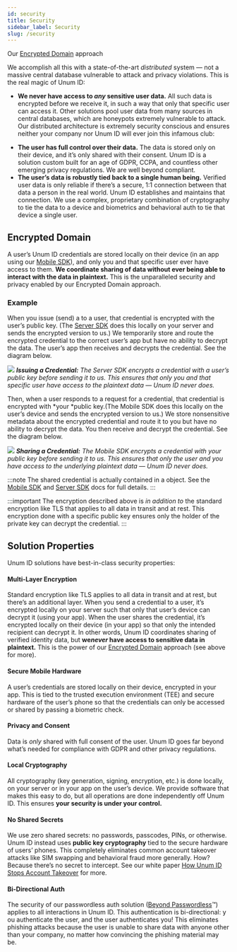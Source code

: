 ```yaml
---
id: security
title: Security
sidebar_label: Security
slug: /security
---
```



Our [Encrypted Domain](#encrypted-domain) approach 

We accomplish all this with a state-of-the-art *​distributed* system — 
not a massive central database vulnerable to attack and privacy 
violations. This is the real magic of Unum ID:
- **We ​never ​have access to ​*any* ​sensitive user data.** All such 
data is encrypted before we receive it, in such a way that only that 
specific user can access it. Other solutions pool user data from many 
sources in central databases, which are honeypots extremely vulnerable 
to attack. Our distributed architecture is extremely security 
conscious and ensures neither your company nor Unum ID will ever join 
this infamous club:
<!-- ADD DATA BREACHES IMAGE -->
- **The user has full control over their data.** The data is stored 
only on their device, and it’s only shared with their consent. 
Unum ID is a solution custom built for an age of GDPR, CCPA, and 
countless other emerging privacy regulations. We are well beyond 
compliant.
- **The user’s data is robustly tied back to a single human being.** 
​Verified user data is only reliable if there’s a secure, 1:1 
connection between that data a person in the real world. Unum ID 
establishes and maintains that connection. We use a complex, 
proprietary combination of cryptography to tie the data to a device 
and biometrics and behavioral auth to tie that device a single user.

## Encrypted Domain

A user’s Unum ID <Tip type="credential">credentials</Tip> are stored locally on their device (in an app using our [Mobile SDK](/mobile-sdk-overview)), and only you and that specific user ever have access to them. ​**We coordinate sharing of data without ever being able to interact with the data in plaintext.** ​This is the unparalleled security and privacy enabled by our Encrypted Domain approach.

### Example

 When you issue (send) a <Tip type="credential"/> to a user, that credential is encrypted with the user’s public key. (The [Server SDK](/server-sdk) does this locally on your server and sends the encrypted version to us.) We temporarily store and route the encrypted credential to the correct user’s app but have no ability to decrypt the data. The user’s app then receives and decrypts the credential. See the diagram below.

![](/img/issuance.png)
*<b>Issuing a Credential:</b> The Server SDK encrypts a credential with a user’s public key before sending it to us. This ensures that only you and that specific user have access to the plaintext data — Unum ID never does.*

Then, when a user responds to a request for a credential, that credential is encrypted with *your *public key.(The Mobile SDK does this locally on the user’s device and sends the encrypted version to us.) We store nonsensitive metadata about the encrypted credential and route it to you but have no ability to decrypt the data. You then receive and decrypt the credential. See the diagram below.

![](/img/sharing.png)
*<b>Sharing a Credential:</b> The Mobile SDK encrypts a credential with your public key before sending it to us. This ensures that only the user and you have access to the underlying plaintext data — Unum ID never does.*

:::note
The shared credential is actually contained in a <Tip type="presentation"/> object. See the [Mobile SDK](/mobile-sdk-overview) and [Server SDK](/server-sdk) docs for full details.
:::

:::important
The encryption described above is ​*in addition to* the standard encryption like TLS that applies to all data in transit and at rest. This encryption done with a specific public key ensures only the holder of the private key can decrypt the credential.
:::

## Solution Properties

Unum ID solutions have best-in-class security properties:

#### Multi-Layer Encryption

Standard encryption like TLS applies to all data in transit and at rest, but there’s an additional layer. When you send a credential to a user, it’s encrypted locally on your server such that only that user’s device can decrypt it (using your app). When the user shares the credential, it’s encrypted locally on their device (in your app) so that only the intended recipient can decrypt it. In other words, Unum ID coordinates sharing of verified identity data, but **​we *​never* h​ave access to sensitive data in plaintext.** This is the power of our ​[Encrypted Domain](#encrypted-domain) approach  (see above for more).

#### Secure Mobile Hardware 

A user’s credentials are stored locally on their device, encrypted in your app. This is tied to the trusted execution environment (TEE) and secure hardware of the user’s phone so that the credentials can only be accessed or shared by passing a biometric check.

#### Privacy and Consent

Data is ​*only* ​shared with full consent of the user. Unum ID goes far beyond what’s needed for compliance with GDPR and other privacy regulations.

#### Local Cryptography 

All cryptography (key generation, signing, encryption, etc.) is done locally, on your server or in your app on the user’s device. We provide software that makes this easy to do, but all operations are done independently off Unum ID. This ensures ​**your security is under your control.**

#### No Shared Secrets

We use zero shared secrets: no passwords, passcodes, PINs, or otherwise. Unum ID instead uses **​public key cryptography** tied to the secure hardware of users’ phones. This completely eliminates common account takeover attacks like SIM swapping and behavioral fraud more generally. How? Because there’s no secret to intercept. See our white paper [​How Unum ID Stops Account Takeover​](https://www.unum.id/resources#white-papers) for more.

#### Bi-Directional Auth

The security of our passwordless auth solution ([​Beyond Passwordless​](https://www.unum.id/solutions/beyond-passwordless)™) applies to ​all ​interactions in Unum ID. This authentication is bi-directional: y​ ou authenticate the user, ​and ​the user authenticates you! This eliminates phishing attacks because the user is unable to share data with anyone other than your company, no matter how convincing the phishing material may be.